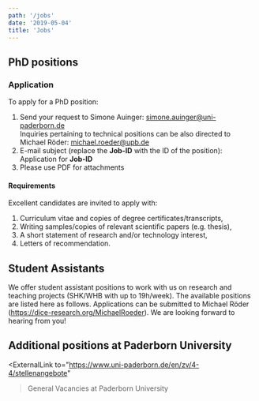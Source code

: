 ```yaml
---
path: '/jobs'
date: '2019-05-04'
title: 'Jobs'
---
```


## PhD positions

### Application

To apply for a PhD position:

1. Send your request to Simone Auinger: <a href="mailto:simone.auinger@uni-paderborn.de">simone.auinger@uni-paderborn.de</a>  
   Inquiries pertaining to technical positions can be also directed to Michael Röder: <a href="mailto:michael.roeder@upb.de">michael.roeder@upb.de</a>
2. E-mail subject (replace the __Job-ID__ with the ID of the position): Application for __Job-ID__
3. Please use PDF for attachments

#### Requirements

Excellent candidates are invited to apply with:

1. Curriculum vitae and copies of degree certificates/transcripts,
2. Writing samples/copies of relevant scientific papers (e.g. thesis),
3. A short statement of research and/or technology interest,
4. Letters of recommendation.

## Student Assistants

We offer student assistant positions to work with us on research and teaching projects (SHK/WHB with up to 19h/week). The available positions are listed here as follows. Applications can be submitted to Michael Röder (https://dice-research.org/MichaelRoeder). We are looking forward to hearing from you!

## Additional positions at Paderborn University

<ExternalLink
     to="https://www.uni-paderborn.de/en/zv/4-4/stellenangebote"
   >General Vacancies at Paderborn University</ExternalLink>
